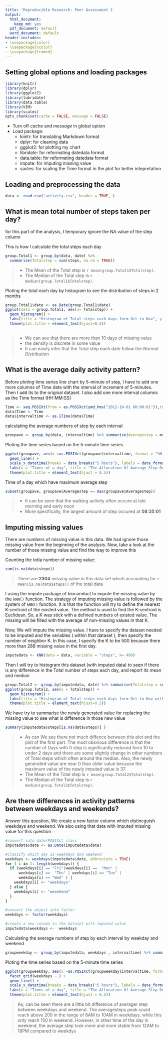 ```yaml
---
title: 'Reproducible Research: Peer Assessment 1'
output:
  html_document:
    keep_md: yes
  pdf_document: default
  word_document: default
header-includes:
- \usepackage{color}
- \usepackage{xcolor}
- \usepackage{framed}
---
```

## Setting global options and loading packages
```r
library(knitr)
library(dplyr)
library(ggplot2)
library(lubridate)
library(data.table)
library(VIM)
library(scales)
opts_chunk$set(cache = FALSE, message = FALSE)
```
* Turn off *cache* and *message* in global option   
* Load package:  
  + kinitr: for translating Markdown format  
  + dplyr: for cleaning data  
  + ggplot2: for plotting my chart  
  + libridate: for reformating datedata format  
  + data.table: for reformating datedata format   
  + impute: for imputing missing value   
  + sacles: for scaling the Time format in the plot for better intepretation
  

## Loading and preprocessing the data
```r
data <- read.csv("activity.csv", header = TRUE, )
```


## What is mean total number of steps taken per day?
for this part of the analysis, I temporary ignore the NA value of the step column


This is how I calculate the total steps each day
```r
group.Total1 <- group_by(data, date) %>% 
  summarise(Totalstep = sum(steps, na.rm = TRUE))
```

> * The Mean of the Total step is `r mean(group.Total1$Totalstep)`.
  * The Median of the Total step is `r median(group.Total1$Totalstep)`. 

Ploting the total each day by histogram to see the distribution of steps in 2 months

```r
group.Total1$date <- as.Date(group.Total1$date)
ggplot(data = group.Total1, aes(x= Totalstep)) + 
  geom_histogram() +
  labs(title = "Histogram of Total steps each days form Oct to Nov", y = "Days") +
  theme(plot.title = element_text(hjust=0.5))
  
```

> * We can see that there are more than 10 days of missing value 
  * the density is discrete in some value
  * It can easily infer that the Total step each date follow the *Normal Distribution*

## What is the average daily activity pattern?

Before ploting time series line chart by 5-minute of step, I have to add one more columns of Time data with the interval of increment of 5-minutes. Then I add its to the original dataset. I also add one more interval columns as the Time format (HH:MM:SS)
```r
Time <- seq.POSIXt(from = as.POSIXct(ymd_hms("2012-10-01 00:00:01")),to = as.POSIXct(ymd_hms("2012-11-30 23:55:01")), by = "5 min")
data$Time <- Time
data$intervaltime <- as.ITime(data$Time)
```

calculating the average numbers of step by each interval  
```r
groupave <- group_by(data, intervaltime) %>% summarise(Averagestep = mean(steps, na.rm = TRUE))
```

Ploting the time series based on the 5-minute time series
```r
ggplot(groupave, aes(x =as.POSIXct(groupave$intervaltime, format = "%H:%M:%S"), y = Averagestep)) +
  geom_line() +
  scale_x_datetime(breaks = date_breaks("5 hours"), labels = date_format("%H:%M")) +
  labs(x = "Times of a day", title = "The Allocation Of Average Step During a Day") +
  theme(plot.title = element_text(hjust = 0.5))
```

Time of a day which have maximum average step 
```r
subset(groupave, groupave$Averagestep == max(groupave$Averagestep))
```

> * It can be seen that the walking activity often occure at late morning and early noon
  * More specifically, the largest amount of step occured at **08:35:01**

## Imputing missing values

There are numbers of missing value in this data. We had ignore those missing value from the beginning of the analysis. Now, take a look at the number of those missing value and find the way to improve this

Counting the totla number of missing value:
```r
sum(is.na(data$steps))
```
>There are **2304** missing value in this data set which accounting for 
`r mean(is.na(data$steps)) ` of the total data

I using the impute package of bioconduct to impute the missing value by the ` kNN()` function. The strategy of imputing missing value is followed by the system of ` kNN()` function. It is that the function will try to define the nearest K-centroid of the existed value. The method is used to find the K-centroid is Euclidean. So, a K was stick with a defined numbers of existed value. The missing will be filled with the average of non-missing values in that K. 


Now, We will impute the missing value. I have to specify the dataset needed to be imputed and the variables ( within that dataset ), then specify the number of neighbor K. In this case, I specify the K to be 500 because there more than 288 missing value in the first day.

```r
imputedata <- kNN(data = data, variable = "steps", k= 400)
```

Then I will try to histogram this dataset (with imputed data) to seen if there is any difference in the Total number of steps each day, and report its mean and median

```r
group.Total2 <- group_by(imputedata, date) %>% summarise(Totalstep = sum(steps))
ggplot(group.Total2, aes(x = Totalstep)) + 
  geom_histogram() +
  labs(title = "Histogram of Total steps each days form Oct to Nov with imputed data", y = "Days") +
  theme(plot.title = element_text(hjust=0.5))
```

We have try to summarise the newly generated value for replacing the missing value to see what is difference in those new value

```r
summary(imputedata$steps[is.na(data$steps)] )
```

> * As can We see there not much diffence between this plot and the plot of the first part. The most obsvious difference is that the number of Days with 0 step is significantly reduced form 10 to under 2 days and there are some slightly change in other numbers of Total steps which often around the median. Also, the newly generated value are near 0 than older value because the maximum value of the newly imputed value is 37.
  * The Mean of the Total step is `r mean(group.Total2$Totalstep)`.
  * The Median of the Total step is `r median(group.Total2$Totalstep)`. 


## Are there differences in activity patterns between weekdays and weekends?

Answer this question, We create a new factor column which distincguish weekdays and weekend. We also using that data with imputed missing value for this question

```r
#convert into date/POSIXct class
imputedata$date <- as.Date(imputedata$date)

#classify which day is weekdays and weekend
weekdays <- weekdays(imputedata$date, abbreviate = TRUE)
for ( i in 1: length(weekdays)) {
  if (weekdays[i] == "Fri"|weekdays[i] ==  "Mon" |
      weekdays[i] ==  "Thu" | weekdays[i] == "Tue" | 
      weekdays[i] == "Wed" ) {
    weekdays[i] <- "weekdays"
  } else {
    weekdays[i] <- "weeekend"
  }
}

#convert the object into factor
weekdays <- factor(weekdays)

#create a new column in the dataset with imputed value
imputedata$weekdays <-  weekdays

```

Calculating the average numbers of step by each interval by weekday and weekend  
```r
groupweekday <- group_by(imputedata, weekdays , intervaltime) %>% summarise(Averagestep = mean(steps, na.rm = TRUE))
```

Ploting the time series based on the 5-minute time series
```r
ggplot(groupweekday, aes(x =as.POSIXct(groupweekday$intervaltime, format = "%H:%M:%S"), y = Averagestep)) +
  facet_grid(weekdays ~.) +
  geom_line() +
  scale_x_datetime(breaks = date_breaks("5 hours"), labels = date_format("%H:%M")) +
  labs(x = "Times of a day", title = "The Allocation Of Average Step During a Day of weekend and weekdays") +
  theme(plot.title = element_text(hjust = 0.5))
```

> As, can be seen there are a little bit difference of averager step between weekdays and weekend. The averagesteps peak could reach above 200 in the range of 8AM to 10AM in weekdays, while this only reach 150 in weekend. However, in other time of the day in weekend, the average step took more and more stable from 12AM to 18PM compared to weekdys

